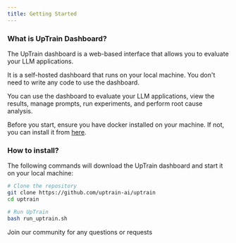 ```yaml
---
title: Getting Started
---
```


### What is UpTrain Dashboard?

The UpTrain dashboard is a web-based interface that allows you to evaluate your LLM applications. 

It is a self-hosted dashboard that runs on your local machine. You don't need to write any code to use the dashboard. 

You can use the dashboard to evaluate your LLM applications, view the results, manage prompts, run experiments, and perform root cause analysis.

<Note>Before you start, ensure you have docker installed on your machine. If not, you can install it from [here](https://docs.docker.com/get-docker/). </Note>

### How to install?

The following commands will download the UpTrain dashboard and start it on your local machine:
```bash
# Clone the repository
git clone https://github.com/uptrain-ai/uptrain
cd uptrain

# Run UpTrain
bash run_uptrain.sh
```

<CardGroup cols={1}>
  <Card
    title="Have Questions?"
    href="https://join.slack.com/t/uptraincommunity/shared_invite/zt-1yih3aojn-CEoR_gAh6PDSknhFmuaJeg"
    icon="slack"
    color="#808080"
  >
    Join our community for any questions or requests
  </Card>
  
</CardGroup>

